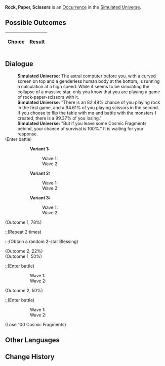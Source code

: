 {{Simulated Universe Event Infobox
|title         = Rock, Paper, Scissors
|image         = Random Event Battle.png
|type          =
|domains_su    = Occurrence
|domains_ext   = Occurrence
|domains_swarm = 
|domains_gng   = 
|requirements  =
|prev          = 
|next          = 
|indexRewards  =
|characters    = 
}}
'''Rock, Paper, Scissors''' is an [[Simulated Universe/Occurrence|Occurrence]] in the [[Simulated Universe]].

==Possible Outcomes==
{| class="article-table"
!Choice
!Result

|}

<!--
==Gameplay Notes==

-->
==Dialogue==
{{Dialogue Start}}
:'''Simulated Universe:''' The astral computer before you, with a curved screen on top and a genderless human body at the bottom, is running a calculation at a high speed. While it seems to be simulating the collapse of a massive star, only you know that you are playing a game of rock-paper-scissors with it.
:'''Simulated Universe:''' "There is an 82.49% chance of you playing rock in the first game, and a 94.61% of you playing scissors in the second. If you choose to flip the table with me and battle with the monsters I created, there is a 99.37% of you losing."
:'''Simulated Universe:''' "But if you leave some Cosmic Fragments behind, your chance of survival is 100%." It is waiting for your response.
;(Enter battle)
::'''Variant 1:'''
:::Wave 1: {{Enemy List|Voidranger: Reaver*2/ATK +%, DEF +%, HP +%, SPD +%, Toughness +%;Voidranger: Distorter*1/ATK +%, DEF +%, HP +%, SPD +%, Toughness +%}}
:::Wave 2: {{Enemy List|Automaton Beetle*2/ATK +%, DEF +%, HP +%, SPD +%, Toughness +%;Automaton Spider*1/ATK +%, DEF +%, HP +%, SPD +%, Toughness +%}}
::'''Variant 2:'''
:::Wave 1: {{Enemy List|Silvermane Gunner*2/ATK +%, DEF +%, HP +%, SPD +%, Toughness +%;Silvermane Soldier*2/ATK +%, DEF +%, HP +%, SPD +%, Toughness +%}}
:::Wave 2: {{Enemy List|Mara-Struck Soldier*2/ATK +%, DEF +%, HP +%, SPD +%, Toughness +%;Disciples of Sanctus Medicus: Internal Alchemist*1/ATK +%, DEF +%, HP +%, SPD +%, Toughness +%}}
::'''Variant 3:'''
:::Wave 1: {{Enemy List|Entranced Ingenium: Obedient Dracolion*2/ATK +%, DEF +%, HP +%, SPD +%, Toughness +%;Entranced Ingenium: Illumination Dragonfish*1/ATK +%, DEF +%, HP +%, SPD +%, Toughness +%}}
:::Wave 2: {{Enemy List|Voidranger: Reaver*2/ATK +%, DEF +%, HP +%, SPD +%, Toughness +%;Voidranger: Eliminator*1/ATK +%, DEF +%, HP +%, SPD +%, Toughness +%}}
;(Outcome 1, 78%)
:;(Repeat 2 times)
::;(Obtain a random 2-star Blessing)
;(Outcome 2, 22%)
;(Outcome 1, 50%)
:;(Enter battle)
:::Wave 1: {{Enemy List|Silvermane Gunner*2/ATK +%, DEF +%, HP +%, SPD +%, Toughness +%;Silvermane Soldier*2/ATK +%, DEF +%, HP +%, SPD +%, Toughness +%}}
:::Wave 2: {{Enemy List|Mara-Struck Soldier*2/ATK +%, DEF +%, HP +%, SPD +%, Toughness +%;Disciples of Sanctus Medicus: Internal Alchemist*1/ATK +%, DEF +%, HP +%, SPD +%, Toughness +%}}
;(Outcome 2, 50%)
:;(Enter battle)
:::Wave 1: {{Enemy List|Entranced Ingenium: Obedient Dracolion*2/ATK +%, DEF +%, HP +%, SPD +%, Toughness +%;Entranced Ingenium: Illumination Dragonfish*1/ATK +%, DEF +%, HP +%, SPD +%, Toughness +%}}
:::Wave 2: {{Enemy List|Voidranger: Reaver*2/ATK +%, DEF +%, HP +%, SPD +%, Toughness +%;Voidranger: Eliminator*1/ATK +%, DEF +%, HP +%, SPD +%, Toughness +%}}
;(Lose 100 Cosmic Fragments)
{{Dialogue End}}

==Other Languages==
{{Other Languages
|en   = Rock, Paper, Scissors
|zhs  = 猜拳游戏
|zht  = 猜拳遊戲
|ja   = じゃんけん
|ko   = 가위바위보
|es   = Piedra, papel o tijera
|fr   = Pierre, papier, ciseaux
|ru   = Камень, ножницы, бумага
|th   = เกมเป่ายิ้งฉุบ
|vi   = Oẳn Tù Tì
|de   = Schere, Stein, Papier
|id   = Batu-Gunting-Kertas
|pt   = Pedra, Papel, Tesoura
}}

==Change History==
{{Change History|1.3}}
